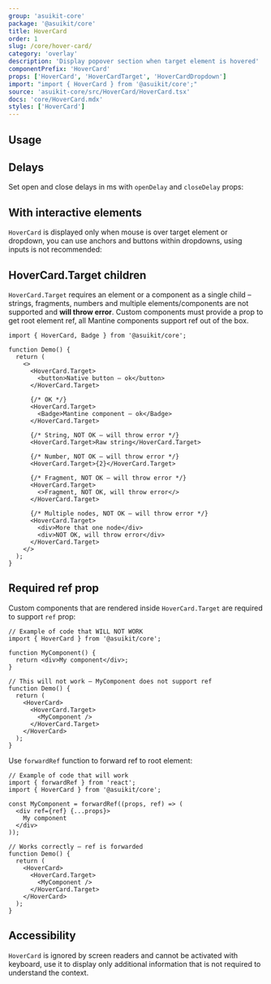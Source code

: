 ```yaml
---
group: 'asuikit-core'
package: '@asuikit/core'
title: HoverCard
order: 1
slug: /core/hover-card/
category: 'overlay'
description: 'Display popover section when target element is hovered'
componentPrefix: 'HoverCard'
props: ['HoverCard', 'HoverCardTarget', 'HoverCardDropdown']
import: "import { HoverCard } from '@asuikit/core';"
source: 'asuikit-core/src/HoverCard/HoverCard.tsx'
docs: 'core/HoverCard.mdx'
styles: ['HoverCard']
---
```



## Usage

<Demo data={HoverCardDemos.usage} />

## Delays

Set open and close delays in ms with `openDelay` and `closeDelay` props:

<Demo data={HoverCardDemos.delay} />

## With interactive elements

`HoverCard` is displayed only when mouse is over target element or dropdown,
you can use anchors and buttons within dropdowns, using inputs is not recommended:

<Demo data={HoverCardDemos.profile} />

## HoverCard.Target children

`HoverCard.Target` requires an element or a component as a single child –
strings, fragments, numbers and multiple elements/components are not supported and **will throw error**.
Custom components must provide a prop to get root element ref, all Mantine components support ref out of the box.

```tsx
import { HoverCard, Badge } from '@asuikit/core';

function Demo() {
  return (
    <>
      <HoverCard.Target>
        <button>Native button – ok</button>
      </HoverCard.Target>

      {/* OK */}
      <HoverCard.Target>
        <Badge>Mantine component – ok</Badge>
      </HoverCard.Target>

      {/* String, NOT OK – will throw error */}
      <HoverCard.Target>Raw string</HoverCard.Target>

      {/* Number, NOT OK – will throw error */}
      <HoverCard.Target>{2}</HoverCard.Target>

      {/* Fragment, NOT OK – will throw error */}
      <HoverCard.Target>
        <>Fragment, NOT OK, will throw error</>
      </HoverCard.Target>

      {/* Multiple nodes, NOT OK – will throw error */}
      <HoverCard.Target>
        <div>More that one node</div>
        <div>NOT OK, will throw error</div>
      </HoverCard.Target>
    </>
  );
}
```

## Required ref prop

Custom components that are rendered inside `HoverCard.Target` are required to support `ref` prop:

```tsx
// Example of code that WILL NOT WORK
import { HoverCard } from '@asuikit/core';

function MyComponent() {
  return <div>My component</div>;
}

// This will not work – MyComponent does not support ref
function Demo() {
  return (
    <HoverCard>
      <HoverCard.Target>
        <MyComponent />
      </HoverCard.Target>
    </HoverCard>
  );
}
```

Use `forwardRef` function to forward ref to root element:

```tsx
// Example of code that will work
import { forwardRef } from 'react';
import { HoverCard } from '@asuikit/core';

const MyComponent = forwardRef((props, ref) => (
  <div ref={ref} {...props}>
    My component
  </div>
));

// Works correctly – ref is forwarded
function Demo() {
  return (
    <HoverCard>
      <HoverCard.Target>
        <MyComponent />
      </HoverCard.Target>
    </HoverCard>
  );
}
```

## Accessibility

`HoverCard` is ignored by screen readers and cannot be activated with keyboard, use it to display only additional information
that is not required to understand the context.
